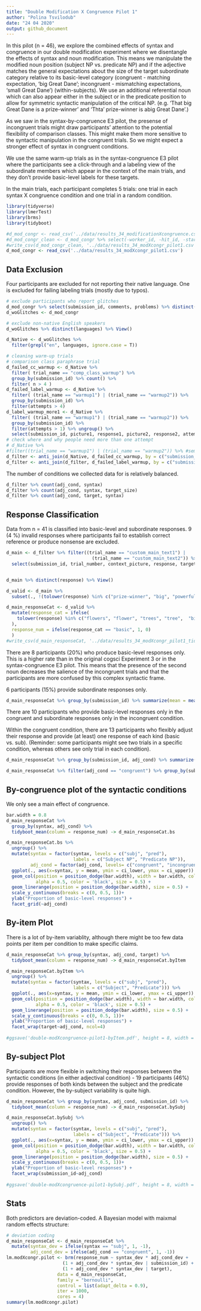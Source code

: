 ```yaml
---
title: "Double Modification X Congruence Pilot 1"
author: "Polina Tsvilodub"
date: "24 04 2020"
output: github_document
---
```


In this pilot (n = 46), we explore the combined effects of syntax and congruence in our double modification experiment where we disentangle the effects of syntax and noun modification. This means we manipulate the modified noun position (subject NP vs. predicate NP) and if the adjective matches the general expectations about the size of the target subordinate category relative to its basic-level category (congruent - matching expectation, 'big Great Dane'; incongruent - mismatching expectations, 'small Great Dane') (within-subjects).
We use an additional referential noun which can also appear either in the subject or in the predicate position to allow for symmetric syntactic manipulation of the critical NP. (e.g. 'That big Great Dane is a prize-winner' and 'Thta' prize-winner is abig Great Dane'.)

As we saw in the syntax-by-congruence E3 pilot, the presense of incongruent trials might draw participants' attention to the potential flexibility of comparison classes. This might make them more sensitive to the syntactic manipulation in the congruent trials. So we might expect a stronger effect of syntax in congruent conditions. 

We use the same warm-up trials as in the syntax-congruence E3 pilot where the participants see a click-through and a labeling view of the subordinate members which appear in the context of the main trials, and they don't provide basic-level labels for these targets. 

In the main trials, each participant completes 5 trials: one trial in each syntax X congruence condition and one trial in a random condition. 

```r
library(tidyverse)
library(lmerTest)
library(brms)
library(tidyboot)
```


``` r
#d_mod_congr <- read_csv('../data/results_34_modificationXcongruence.csv')
#d_mod_congr_clean <- d_mod_congr %>% select(-worker_id, -hit_id, -startDate, -assignment_id)
#write_csv(d_mod_congr_clean, '../data/results_34_modXcongr_pilot1.csv')
d_mod_congr <- read_csv('../data/results_34_modXcongr_pilot1.csv')
```
## Data Exclusion

Four participants are excluded for not reporting their native language. One is excluded for failing labeling trials (mostly due to typos).
```r
# exclude participants who report glitches
d_mod_congr %>% select(submission_id, comments, problems) %>% distinct() %>% View()
d_woGlitches <- d_mod_congr 

# exclude non-native English speakers
d_woGlitches %>% distinct(languages) %>% View()

d_Native <- d_woGlitches %>% 
  filter(grepl("en", languages, ignore.case = T)) 

# cleaning warm-up trials
# comparison class paraphrase trial
d_failed_cc_warmup <- d_Native %>% 
  filter( trial_name == "comp_class_warmup") %>%
  group_by(submission_id) %>% count() %>%
  filter( n > 4 )
d_failed_label_warmup <- d_Native %>%
  filter( (trial_name == "warmup1") | (trial_name == "warmup2")) %>%
  group_by(submission_id) %>%
  filter(attempts > 4)
d_label_warmup_more1 <- d_Native %>%
  filter( (trial_name == "warmup1") | (trial_name == "warmup2")) %>%
  group_by(submission_id) %>%
  filter(attempts > 1) %>% ungroup() %>% 
  select(submission_id, picture1, response1, picture2, response2, attempts)
# check where and why people need more than one attempt 
# d_Native %>% 
#filter((trial_name == "warmup1") | (trial_name == "warmup2")) %>% #semi_join(., d_label_warmup_more1, by=c("submission_id")) %>% #select(submission_id, picture1, response1, picture2, response2, attempts) %>% View()
d_filter <- anti_join(d_Native, d_failed_cc_warmup, by = c("submission_id"))
d_filter <- anti_join(d_filter, d_failed_label_warmup, by = c("submission_id"))
```

The number of conditions we collected data for is relatively balanced. 
``` r
d_filter %>% count(adj_cond, syntax)
d_filter %>% count(adj_cond, syntax, target_size)
d_filter %>% count(adj_cond, target, syntax)
```

## Response Classification

Data from n = 41 is classified into basic-level and subordinate responses. 9 (4 %) invalid responses where participants fail to establish correct reference or produce nonsense are excluded. 
``` r
d_main <- d_filter %>% filter((trial_name == "custom_main_text1") |
                                (trial_name == "custom_main_text2")) %>%
  select(submission_id, trial_number, context_picture, response, target_size, adj, syntax, target, item, adj_cond )


d_main %>% distinct(response) %>% View()

d_valid <- d_main %>% 
  subset(., !(tolower(response) %in% c("prize-winner", "big", "powerful", "small", "gifts", "rescues", "prizes", "people", "landmarks")))

d_main_responseCat <- d_valid %>% 
  mutate(response_cat = ifelse(
    tolower(response) %in% c("flowers", "flower", "trees", "tree",  "birds", "bird", "fish", "dogs", "dog", "plants", "fishes", "pets", "tall trees", "canines"), "basic", "subordinate"
  ),
  response_num = ifelse(response_cat == "basic", 1, 0)
  )
#write_csv(d_main_responseCat, '../data/results_34_modXcongr_pilot1_tidy.csv')
```

There are 8 participants (20%) who produce basic-level responses only. This is a higher rate than in the original cogsci Experiment 3 or in the syntax-congruence E3 pilot. This means that the presence of the second noun decreases the salience of the incongruent trials and that the participants are more confused by this complex syntactic frame. 

6 participants (15%) provide subordinate responses only. 
``` r
d_main_responseCat %>% group_by(submission_id) %>% summarize(mean = mean(response_num)) %>% ungroup() %>% count(mean) 
```
There are 10 participants who provide basic-level responses only in the congruent and subordinate responses only in the incongruent condition.

Within the congruent condition, there are 13 participants who flexibly adjust their response and provide (at least) one response of each kind (basic vs. sub). (Reminder: some participants might see two trials in a specific condition, whereas others see only trial in each condition).
``` r
d_main_responseCat %>% group_by(submission_id, adj_cond) %>% summarize(mean = mean(response_num)) %>% ungroup() %>% group_by(submission_id) %>% spread(adj_cond, mean) %>% filter(((congruent == 1) ) & ( (incongruent == 0)))

d_main_responseCat %>% filter(adj_cond == "congruent") %>% group_by(submission_id, syntax) %>% summarize(mean = mean(response_num)) %>% ungroup() %>% group_by(submission_id) %>% spread(syntax, mean) %>% filter(!(((subj ==1) & (pred == 1)) | ((subj == 0) & (pred == 0))))
```

## By-congruence plot of the syntactic conditions

We only see a main effect of congruence. 

```r
bar.width = 0.8
d_main_responseCat %>%  
  group_by(syntax, adj_cond) %>%
  tidyboot_mean(column = response_num) -> d_main_responseCat.bs

d_main_responseCat.bs %>%
  ungroup() %>%
  mutate(syntax = factor(syntax, levels = c("subj", "pred"), 
                         labels = c("Subject NP", "Predicate NP")),
         adj_cond = factor(adj_cond, levels= c("congruent", "incongruent"), labels = c("congruent (big Great Dane)", "incongruent (small Great Dane)"))) %>%
  ggplot(., aes(x=syntax, y = mean, ymin = ci_lower, ymax = ci_upper)) +
  geom_col(position = position_dodge(bar.width), width = bar.width, color= 'black',
           alpha = 0.5, color = 'black', size = 0.5) +
  geom_linerange(position = position_dodge(bar.width), size = 0.5) +
  scale_y_continuous(breaks = c(0, 0.5, 1))+
  ylab("Proportion of basic-level responses") +
  facet_grid(~adj_cond)
```

## By-item Plot

There is a lot of by-item variablity, although there might be too few data points per item per condition to make specific claims. 

``` r
d_main_responseCat %>% group_by(syntax, adj_cond, target) %>%
  tidyboot_mean(column = response_num) -> d_main_responseCat.byItem

d_main_responseCat.byItem %>%
  ungroup() %>%
  mutate(syntax = factor(syntax, levels = c("subj", "pred"), 
                         labels = c("Subject", "Predicate"))) %>%
  ggplot(., aes(x=syntax, y = mean, ymin = ci_lower, ymax = ci_upper)) +
  geom_col(position = position_dodge(bar.width), width = bar.width, color= 'black',
           alpha = 0.5, color = 'black', size = 0.5) +
  geom_linerange(position = position_dodge(bar.width), size = 0.5) +
  scale_y_continuous(breaks = c(0, 0.5, 1))+
  ylab("Proportion of basic-level responses") +
  facet_wrap(target~adj_cond, ncol=4)
  
#ggsave('double-modXcongruence-pilot1-byItem.pdf', height = 8, width = 8)
```


## By-subject Plot

Participants are more flexible in switching their responses between the syntactic conditions (in either adjectival condition) - 19 participants (46%) provide responses of both kinds between the subject and the predicate condition. However, the by-subject variability is quite high.  
``` r
d_main_responseCat %>% group_by(syntax, adj_cond, submission_id) %>%
  tidyboot_mean(column = response_num) -> d_main_responseCat.bySubj

d_main_responseCat.bySubj %>%
  ungroup() %>%
  mutate(syntax = factor(syntax, levels = c("subj", "pred"), 
                         labels = c("Subject", "Predicate"))) %>%
  ggplot(., aes(x=syntax, y = mean, ymin = ci_lower, ymax = ci_upper)) +
  geom_col(position = position_dodge(bar.width), width = bar.width, color= 'black',
           alpha = 0.5, color = 'black', size = 0.5) +
  geom_linerange(position = position_dodge(bar.width), size = 0.5) +
  scale_y_continuous(breaks = c(0, 0.5, 1))+
  ylab("Proportion of basic-level responses") +
  facet_wrap(submission_id~adj_cond)
  
#ggsave('double-modXcongruence-pilot1-bySubj.pdf', height = 8, width = 8)
```

## Stats

Both predictors are deviation-coded. A Bayesian model with maixmal random effects structure:

``` r
# deviation coding
d_main_responseCat <- d_main_responseCat %>% 
  mutate(syntax_dev = ifelse(syntax == "subj", 1, -1),
         adj_cond_dev = ifelse(adj_cond == "congruent", 1, -1))
lm.modXcongr.pilot <- brm(response_num ~ syntax_dev * adj_cond_dev + 
                     (1 + adj_cond_dev * syntax_dev | submission_id) +
                     (1 + adj_cond_dev * syntax_dev | target),
                   data = d_main_responseCat,
                   family = "bernoulli",
                   control = list(adapt_delta = 0.9),
                   iter = 1000, 
                   cores = 4)
summary(lm.modXcongr.pilot)
```
